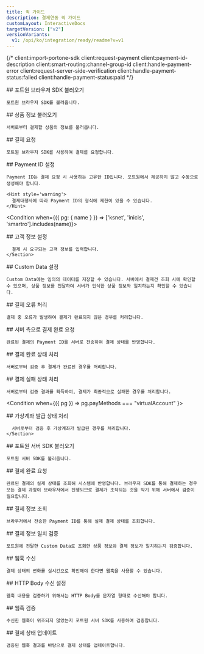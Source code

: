 ```yaml
---
title: 퀵 가이드
description: 결제연동 퀵 가이드
customLayout: InteractiveDocs
targetVersion: ["v2"]
versionVariants:
  v1: /opi/ko/integration/ready/readme?v=v1
---
```




{/* client:import-portone-sdk
client:request-payment
client:payment-id-description
client:smart-routing:channel-group-id
client:handle-payment-error
client:request-server-side-verification
client:handle-payment-status:failed
client:handle-payment-status:paid */}

<InteractiveDoc>
  <Section section="client:import-portone-sdk">
    ## 포트원 브라우저 SDK 불러오기

    포트원 브라우저 SDK를 불러옵니다.
  </Section>

  <Section section="client:fetch-item">
    ## 상품 정보 불러오기

    서버로부터 결제할 상품의 정보를 불러옵니다.
  </Section>

  <Section section="client:request-payment">
    ## 결제 요청

    포트원 브라우저 SDK를 사용하여 결제를 요청합니다.
  </Section>

  <Section section="client:payment-id">
    ## Payment ID 설정

    Payment ID는 결제 요청 시 사용하는 고유한 ID입니다. 포트원에서 제공하지 않고 수동으로 생성해야 합니다.

    <Hint style='warning'>
      결제대행사에 따라 Payment ID의 형식에 제한이 있을 수 있습니다.
    </Hint>
  </Section>

  <Condition when={({ pg: { name } }) => ['ksnet', 'inicis', 'smartro'].includes(name)}>
    <Section section="client:customer-data">
      ## 고객 정보 설정

      결제 시 요구되는 고객 정보를 입력합니다.
    </Section>
  </Condition>

  <Section section="client:custom-data">
    ## Custom Data 설정

    Custom Data에는 임의의 데이터를 저장할 수 있습니다. 서버에서 결제건 조회 시에 확인할 수 있으며, 상품 정보를 전달하여 서버가 인식한 상품 정보와 일치하는지 확인할 수 있습니다.
  </Section>

  <Section section="client:handle-payment-error">
    ## 결제 오류 처리

    결제 중 오류가 발생하여 결제가 완료되지 않은 경우를 처리합니다.
  </Section>

  <Section section="client:request-server-side-verification">
    ## 서버 측으로 결제 완료 요청

    완료된 결제의 Payment ID를 서버로 전송하여 결제 상태를 반영합니다.
  </Section>

  <Section section="client:handle-payment-status:paid">
    ## 결제 완료 상태 처리

    서버로부터 검증 후 결제가 완료된 경우를 처리합니다.
  </Section>

  <Section section="client:handle-payment-status:failed">
    ## 결제 실패 상태 처리

    서버로부터 검증 결과를 획득하여, 결제가 최종적으로 실패한 경우를 처리합니다.
  </Section>

  <Condition when={({ pg }) => pg.payMethods === "virtualAccount" }>
    <Section section="client:handle-payment-status:virtual-account-issued">
      ## 가상계좌 발급 상태 처리

      서버로부터 검증 후 가상계좌가 발급된 경우를 처리합니다.
    </Section>
  </Condition>

  <Section section="server:import-portone-sdk">
    ## 포트원 서버 SDK 불러오기

    포트원 서버 SDK를 불러옵니다.
  </Section>

  <Section section="server:complete-payment">
    ## 결제 완료 요청

    완료된 결제의 실제 상태를 조회해 시스템에 반영합니다. 브라우저 SDK를 통해 결제하는 경우 모든 결제 과정이 브라우저에서 진행되므로 결제가 조작되는 것을 막기 위해 서버에서 검증이 필요합니다.
  </Section>

  <Section section="server:complete-payment:get-payment">
    ## 결제 정보 조회

    브라우저에서 전송한 Payment ID를 통해 실제 결제 상태를 조회합니다.
  </Section>

  <Section section="server:complete-payment:verify-payment">
    ## 결제 정보 일치 검증

    포트원에 전달한 Custom Data로 조회한 상품 정보와 결제 정보가 일치하는지 검증합니다.
  </Section>

  <Section section="server:webhook">
    ## 웹훅 수신

    결제 상태의 변화를 실시간으로 확인해야 한다면 웹훅을 사용할 수 있습니다.
  </Section>

  <Section section="server:webhook:raw-body">
    ## HTTP Body 수신 설정
    
    웹훅 내용을 검증하기 위해서는 HTTP Body를 문자열 형태로 수신해야 합니다.
  </Section>

  <Section section="server:webhook:verify">
    ## 웹훅 검증

    수신한 웹훅이 위조되지 않았는지 포트원 서버 SDK를 사용하여 검증합니다.
  </Section>

  <Section section="server:webhook:complete-payment">
    ## 결제 상태 업데이트

    검증된 웹훅 결과를 바탕으로 결제 상태를 업데이트합니다.
  </Section>
</InteractiveDoc>
